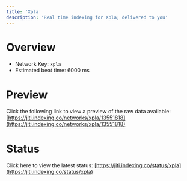 ```yaml
---
title: 'Xpla'
description: 'Real time indexing for Xpla; delivered to you'
---
```


# Overview
- Network Key: `xpla`
- Estimated beat time: 6000 ms

# Preview
Click the following link to view a preview of the raw data available: [https://jiti.indexing.co/networks/xpla/13551818](https://jiti.indexing.co/networks/xpla/13551818)

# Status
Click here to view the latest status: [https://jiti.indexing.co/status/xpla](https://jiti.indexing.co/status/xpla)
